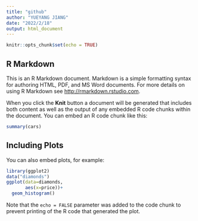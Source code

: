 ```yaml
---
title: "github"
author: "YUEYANG JIANG"
date: "2022/2/18"
output: html_document
---
```


```r
knitr::opts_chunk$set(echo = TRUE)
```

## R Markdown

This is an R Markdown document. Markdown is a simple formatting syntax for authoring HTML, PDF, and MS Word documents. For more details on using R Markdown see <http://rmarkdown.rstudio.com>.

When you click the **Knit** button a document will be generated that includes both content as well as the output of any embedded R code chunks within the document. You can embed an R code chunk like this:

```r
summary(cars)
```

## Including Plots

You can also embed plots, for example:

```r
library(ggplot2)
data("diamonds")
ggplot(data=diamonds,
       aes(x=price))+
  geom_histogram()
```

Note that the `echo = FALSE` parameter was added to the code chunk to prevent printing of the R code that generated the plot.

